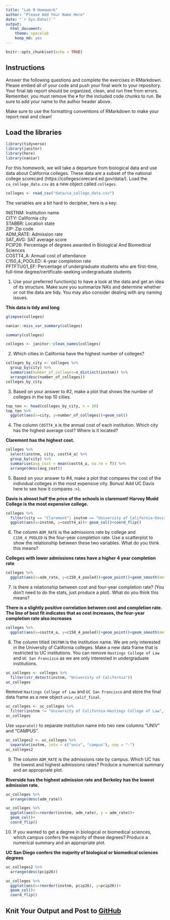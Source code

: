 ```yaml
---
title: "Lab 9 Homework"
author: "Please Add Your Name Here"
date: "`r Sys.Date()`"
output:
  html_document: 
    theme: spacelab
    keep_md: yes
---
```


```r
knitr::opts_chunk$set(echo = TRUE)
```

## Instructions
Answer the following questions and complete the exercises in RMarkdown. Please embed all of your code and push your final work to your repository. Your final lab report should be organized, clean, and run free from errors. Remember, you must remove the `#` for the included code chunks to run. Be sure to add your name to the author header above.  

Make sure to use the formatting conventions of RMarkdown to make your report neat and clean!  

## Load the libraries
```r
library(tidyverse)
library(janitor)
library(here)
library(naniar)
``` 

For this homework, we will take a departure from biological data and use data about California colleges. These data are a subset of the national college scorecard (https://collegescorecard.ed.gov/data/). Load the `ca_college_data.csv` as a new object called `colleges`.
```r
colleges <- read_csv("data/ca_college_data.csv")
```

The variables are a bit hard to decipher, here is a key:  

INSTNM: Institution name  
CITY: California city  
STABBR: Location state  
ZIP: Zip code  
ADM_RATE: Admission rate  
SAT_AVG: SAT average score  
PCIP26: Percentage of degrees awarded in Biological And Biomedical Sciences  
COSTT4_A: Annual cost of attendance  
C150_4_POOLED: 4-year completion rate  
PFTFTUG1_EF: Percentage of undergraduate students who are first-time, full-time degree/certificate-seeking undergraduate students  

1. Use your preferred function(s) to have a look at the data and get an idea of its structure. Make sure you summarize NA's and determine whether or not the data are tidy. You may also consider dealing with any naming issues.

**This data is tidy and long**

```r
glimpse(colleges)
```

```r
naniar::miss_var_summary(colleges)
```

```r
summary(colleges)
```
```r
colleges <- janitor::clean_names(colleges)
```
2. Which cities in California have the highest number of colleges?
```r
colleges_by_city <- colleges %>% 
  group_by(city) %>% 
  summarise(number_of_colleges=n_distinct(instnm)) %>% 
  arrange(desc(number_of_colleges))
colleges_by_city
```

3. Based on your answer to #2, make a plot that shows the number of colleges in the top 10 cities.
```r
top_ten <- head(colleges_by_city, n = 10)
top_ten %>% 
  ggplot(aes(x=city, y=number_of_colleges))+geom_col()
```

4. The column `COSTT4_A` is the annual cost of each institution. Which city has the highest average cost? Where is it located?

**Claremont has the highest cost.**

```r
colleges %>% 
  select(instnm, city, costt4_a) %>% 
  group_by(city) %>% 
  summarise(avg_cost = mean(costt4_a, na.rm = T)) %>% 
  arrange(desc(avg_cost))
```

5. Based on your answer to #4, make a plot that compares the cost of the individual colleges in the most expensive city. Bonus! Add UC Davis here to see how it compares :>).

**Davis is almost half the price of the schools in claremont! Harvey Mudd College is the most expensive college.**

```r
colleges %>% 
  filter(city == "Claremont"| instnm == "University of California-Davis") %>%  
  ggplot(aes(x=instnm, y=costt4_a))+ geom_col()+coord_flip()
```


6. The column `ADM_RATE` is the admissions rate by college and `C150_4_POOLED` is the four-year completion rate. Use a scatterplot to show the relationship between these two variables. What do you think this means?

**Colleges with lower admissions rates have a higher 4 year completion rate**
```r
colleges %>% 
  ggplot(aes(x=adm_rate, y=c150_4_pooled))+geom_point()+geom_smooth(method=lm, se=T)
```

7. Is there a relationship between cost and four-year completion rate? (You don't need to do the stats, just produce a plot). What do you think this means?

**There is a slightly positive correlation between cost and completion rate. The line of best fit indicates that as cost increases, the four-year completion rate also increases**
```r
colleges %>% 
  ggplot(aes(x=costt4_a, y=c150_4_pooled))+geom_point()+geom_smooth(method=lm, se=T)
```

8. The column titled `INSTNM` is the institution name. We are only interested in the University of California colleges. Make a new data frame that is restricted to UC institutions. You can remove `Hastings College of Law` and `UC San Francisco` as we are only interested in undergraduate institutions.
```r
uc_colleges <- colleges %>% 
  filter(str_detect(instnm, "University of California"))
uc_colleges

```

Remove `Hastings College of Law` and `UC San Francisco` and store the final data frame as a new object `univ_calif_final`.
```r
uc_colleges <- uc_colleges %>% 
  filter(instnm != "University of California-Hastings College of Law", instnm != "University of California-San Francisco")
uc_colleges
```

Use `separate()` to separate institution name into two new columns "UNIV" and "CAMPUS".
```r
uc_colleges2 <- uc_colleges %>% 
  separate(instnm, into = c("univ", "campus"), sep = "-")
uc_colleges2
```

9. The column `ADM_RATE` is the admissions rate by campus. Which UC has the lowest and highest admissions rates? Produce a numerical summary and an appropriate plot.

**Riverside has the highest admission rate and Berkeley has the lowest admission rate.**
```r
uc_colleges %>% 
  arrange(desc(adm_rate))
```

```r
uc_colleges %>% 
  ggplot(aes(x=reorder(instnm, adm_rate), y = adm_rate))+
  geom_col()+
  coord_flip()
```

10. If you wanted to get a degree in biological or biomedical sciences, which campus confers the majority of these degrees? Produce a numerical summary and an appropriate plot.

**UC San Diego confers the majority of biological or biomedical sciences degrees**
```r
uc_colleges2 %>% 
  arrange(desc(pcip26))
```

```r
uc_colleges %>% 
  ggplot(aes(x=reorder(instnm, pcip26), y=pcip26))+
  geom_col()+
  coord_flip()
```

## Knit Your Output and Post to [GitHub](https://github.com/FRS417-DataScienceBiologists)